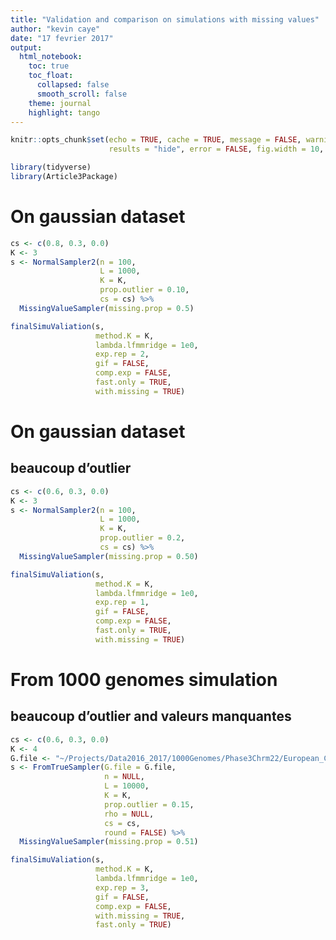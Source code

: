 ```yaml
---
title: "Validation and comparison on simulations with missing values"
author: "kevin caye"
date: "17 fevrier 2017"
output:
  html_notebook:
    toc: true
    toc_float:
      collapsed: false
      smooth_scroll: false
    theme: journal
    highlight: tango
---
```




```r
knitr::opts_chunk$set(echo = TRUE, cache = TRUE, message = FALSE, warning = FALSE,
                      results = "hide", error = FALSE, fig.width = 10, fig.width = 10)
```

```r
library(tidyverse)
library(Article3Package)
```

# On gaussian dataset

```r
cs <- c(0.8, 0.3, 0.0)
K <- 3
s <- NormalSampler2(n = 100,
                    L = 1000,
                    K = K,
                    prop.outlier = 0.10,
                    cs = cs) %>%
  MissingValueSampler(missing.prop = 0.5)

finalSimuValiation(s,
                   method.K = K,
                   lambda.lfmmridge = 1e0,
                   exp.rep = 2,
                   gif = FALSE,
                   comp.exp = FALSE,
                   fast.only = TRUE,
                   with.missing = TRUE)
```

# On gaussian dataset
## beaucoup d'outlier

```r
cs <- c(0.6, 0.3, 0.0)
K <- 3
s <- NormalSampler2(n = 100,
                    L = 1000,
                    K = K,
                    prop.outlier = 0.2,
                    cs = cs) %>%
  MissingValueSampler(missing.prop = 0.50)

finalSimuValiation(s,
                   method.K = K,
                   lambda.lfmmridge = 1e0,
                   exp.rep = 1,
                   gif = FALSE,
                   comp.exp = FALSE,
                   fast.only = TRUE,
                   with.missing = TRUE)
```

# From 1000 genomes simulation
## beaucoup d'outlier and valeurs manquantes

```r
cs <- c(0.6, 0.3, 0.0)
K <- 4
G.file <- "~/Projects/Data2016_2017/1000Genomes/Phase3Chrm22/European_Chrm22.rds"
s <- FromTrueSampler(G.file = G.file,
                     n = NULL,
                     L = 10000,
                     K = K,
                     prop.outlier = 0.15,
                     rho = NULL,
                     cs = cs,
                     round = FALSE) %>%
  MissingValueSampler(missing.prop = 0.51)

finalSimuValiation(s,
                   method.K = K,
                   lambda.lfmmridge = 1e0,
                   exp.rep = 3,
                   gif = FALSE,
                   comp.exp = FALSE,
                   with.missing = TRUE,
                   fast.only = TRUE)
```


